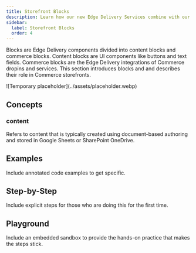 ```yaml
---
title: Storefront Blocks
description: Learn how our new Edge Delivery Services combine with our Commerce Dropins to create the fastest shops on the web.
sidebar:
  label: Storefront Blocks
  order: 4
---
```



Blocks are Edge Delivery components divided into content blocks and commerce blocks. Content blocks are UI components like buttons and text fields. Commerce blocks are the Edge Delivery integrations of Commerce dropins and services. This section introduces blocks and and describes their role in Commerce storefronts.

<Diagram caption="Overview of Commerce Dropins.">
  ![Temporary placeholder](../assets/placeholder.webp)
</Diagram>

## Concepts

<Concepts>

### content

Refers to content that is typically created using document-based authoring and stored in Google Sheets or SharePoint OneDrive.

</Concepts>

## Examples

Include annotated code examples to get specific.

## Step-by-Step

Include explicit steps for those who are doing this for the first time.

## Playground

Include an embedded sandbox to provide the hands-on practice that makes the steps stick.
